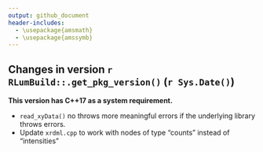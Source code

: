 ```yaml
---
output: github_document
header-includes:
  - \usepackage{amsmath}
  - \usepackage{amssymb}
---
```

<!-- NEWS.md was auto-generated by NEWS.Rmd. Please DO NOT edit by hand!-->

## Changes in version `r RLumBuild::.get_pkg_version()` (`r Sys.Date()`)

**This version has C++17 as a system requirement.**

* `read_xyData()` no throws more meaningful errors if the underlying library throws 
errors.
* Update `xrdml.cpp` to work with nodes of type "counts" instead of "intensities"
